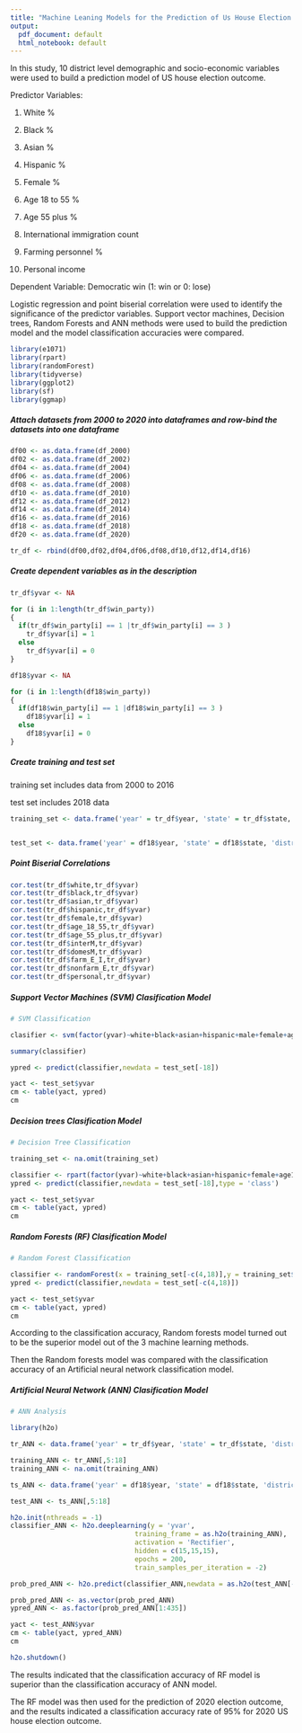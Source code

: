 ```yaml
---
title: "Machine Leaning Models for the Prediction of Us House Election Outcome Using District Level Social and Economic Predictors"
output:
  pdf_document: default
  html_notebook: default
---
```


In this study, 10 district level demographic and socio-economic variables were used to build a prediction model of US house election outcome. 

Predictor Variables:

1. White %

2. Black %

3. Asian %

4. Hispanic %

5. Female %

6. Age 18 to 55 %

7. Age 55 plus %

8. International immigration count

9. Farming personnel %

10. Personal income

Dependent Variable: Democratic win (1: win or 0: lose)

Logistic regression and point biserial correlation were used to identify the significance of the predictor variables.
Support vector machines, Decision trees, Random Forests and ANN methods were used to build the prediction model and the model classification accuracies were compared.


```r
library(e1071)
library(rpart)
library(randomForest)
library(tidyverse)
library(ggplot2)
library(sf)
library(ggmap)
```

##### Attach datasets from 2000 to 2020 into dataframes and row-bind the datasets into one dataframe

```r
df00 <- as.data.frame(df_2000)
df02 <- as.data.frame(df_2002)
df04 <- as.data.frame(df_2004)
df06 <- as.data.frame(df_2006)
df08 <- as.data.frame(df_2008)
df10 <- as.data.frame(df_2010)
df12 <- as.data.frame(df_2012)
df14 <- as.data.frame(df_2014)
df16 <- as.data.frame(df_2016)
df18 <- as.data.frame(df_2018)
df20 <- as.data.frame(df_2020)

tr_df <- rbind(df00,df02,df04,df06,df08,df10,df12,df14,df16)
```

##### Create dependent variables as in the description

```r
tr_df$yvar <- NA

for (i in 1:length(tr_df$win_party)) 
{
  if(tr_df$win_party[i] == 1 |tr_df$win_party[i] == 3 )
    tr_df$yvar[i] = 1
  else
    tr_df$yvar[i] = 0
}

df18$yvar <- NA

for (i in 1:length(df18$win_party)) 
{
  if(df18$win_party[i] == 1 |df18$win_party[i] == 3 )
    df18$yvar[i] = 1
  else
    df18$yvar[i] = 0
}

```

##### Create training and test set
training set includes data from 2000 to 2016

test set includes 2018 data

```r
training_set <- data.frame('year' = tr_df$year, 'state' = tr_df$state, 'district' = tr_df$district, 'win_party' = tr_df$win_party,  'white' = (tr_df$white*100),'black'=(tr_df$black*100),'asian'=(tr_df$asian*100),'hispanic'=(tr_df$hispanic*100),'male' = (tr_df$male*100), 'female'=(tr_df$female*100),'age18_55'=(tr_df$age_18_55*100),'age_55p'=(tr_df$age_55_plus),'interM'=scale(tr_df$interM),'domesM'=scale(tr_df$domesM), 'farm'=(tr_df$farm_E_I*100),'nonfarm'=(tr_df$nonfarm_E*100), 'personal'=log10(tr_df$personal),'yvar'=factor(tr_df$yvar))


test_set <- data.frame('year' = df18$year, 'state' = df18$state, 'district' = df18$district, 'win_party' = df18$win_party, 'white' =(df18$white*100),'black'=(df18$black*100),'asian'=(df18$asian*100), 'hispanic'=(df18$hispanic*100),'male' = (df18$male*100), 'female'=(df18$female*100), 'age18_55'=(df18$age_18_55*100), 'age_55p'=(df18$age_55_plus),'interM'=scale(df18$interM),           'domesM'=scale(df18$domesM), 'farm'=(df18$farm_E_I*100),'nonfarm'=(df18$nonfarm_E*100), 'personal'=log10(df18$personal),        'yvar'=factor(df18$yvar))

```

##### Point Biserial Correlations

```r
cor.test(tr_df$white,tr_df$yvar)
cor.test(tr_df$black,tr_df$yvar)
cor.test(tr_df$asian,tr_df$yvar)
cor.test(tr_df$hispanic,tr_df$yvar)
cor.test(tr_df$female,tr_df$yvar)
cor.test(tr_df$age_18_55,tr_df$yvar)
cor.test(tr_df$age_55_plus,tr_df$yvar)
cor.test(tr_df$interM,tr_df$yvar)
cor.test(tr_df$domesM,tr_df$yvar)
cor.test(tr_df$farm_E_I,tr_df$yvar)
cor.test(tr_df$nonfarm_E,tr_df$yvar)
cor.test(tr_df$personal,tr_df$yvar)
```

##### Support Vector Machines (SVM) Clasification Model

```r
# SVM Classification

clasifier <- svm(factor(yvar)~white+black+asian+hispanic+male+female+age18_55+age_55p+interM+domesM+farm+nonfarm+personal,data = training_set, type = 'C-classification')

summary(classifier)

ypred <- predict(classifier,newdata = test_set[-18])

yact <- test_set$yvar
cm <- table(yact, ypred)
cm
```

##### Decision trees Clasification Model

```r
# Decision Tree Classification

training_set <- na.omit(training_set)

classifier <- rpart(factor(yvar)~white+black+asian+hispanic+female+age18_55+age_55p+interM+domesM+farm+personal, data = training_set)
ypred <- predict(classifier,newdata = test_set[-18],type = 'class')

yact <- test_set$yvar
cm <- table(yact, ypred)
cm
```

##### Random Forests (RF) Clasification Model

```r
# Random Forest Classification

classifier <- randomForest(x = training_set[-c(4,18)],y = training_set$yvar,ntree = 300)
ypred <- predict(classifier,newdata = test_set[-c(4,18)])

yact <- test_set$yvar
cm <- table(yact, ypred)
cm

```

According to the classification accuracy, Random forests model turned out to be the superior model out of the 3 machine learning methods.

Then the Random forests model was compared with the classification accuracy of an Artificial neural network classification model.

##### Artificial Neural Network (ANN) Clasification Model

```r
# ANN Analysis

library(h2o)

tr_ANN <- data.frame('year' = tr_df$year, 'state' = tr_df$state, 'district' = tr_df$district, 'win_party' = tr_df$win_party, 'white' = (tr_df$white*100),'black'=(tr_df$black*100),'asian'=(tr_df$asian*100),'hispanic'=(tr_df$hispanic*100),'male' = (tr_df$male*100), 'female'=(tr_df$female*100),'age18_55'=(tr_df$age_18_55*100), 'age_55p'=(tr_df$age_55_plus),'interM'=tr_df$interM, 'domesM'=tr_df$domesM,'farm'=(tr_df$farm_E_I*100),'nonfarm'=(tr_df$nonfarm_E*100), 'personal'=tr_df$personal, 'yvar' = factor(tr_df$yvar))

training_ANN <- tr_ANN[,5:18]
training_ANN <- na.omit(training_ANN)

ts_ANN <- data.frame('year' = df18$year, 'state' = df18$state, 'district' = df18$district, 'win_party' = df18$win_party, 'white' = (df18$white*100),'black'=(df18$black*100),'asian'=(df18$asian*100),'hispanic'=(df18$hispanic*100),'male' = (df18$male*100), 'female'=(df18$female*100),'age18_55'=(df18$age_18_55*100), 'age_55p'=(df18$age_55_plus),'interM'=df18$interM, 'domesM'=df18$domesM, 'farm'=(df18$farm_E_I*100),'nonfarm'=(df18$nonfarm_E*100), 'personal'=df18$personal, 'yvar' = factor(df18$yvar))

test_ANN <- ts_ANN[,5:18]

h2o.init(nthreads = -1)
classifier_ANN <- h2o.deeplearning(y = 'yvar',
                               training_frame = as.h2o(training_ANN),
                               activation = 'Rectifier',
                               hidden = c(15,15,15),
                               epochs = 200,
                               train_samples_per_iteration = -2)

prob_pred_ANN <- h2o.predict(classifier_ANN,newdata = as.h2o(test_ANN[-14]))

prob_pred_ANN <- as.vector(prob_pred_ANN)
ypred_ANN <- as.factor(prob_pred_ANN[1:435])

yact <- test_ANN$yvar
cm <- table(yact, ypred_ANN)
cm

h2o.shutdown()

```

The results indicated that the classification accuracy of RF model is superior than the classification accuracy of ANN model.

The RF model was then used for the prediction of 2020 election outcome, and the results indicated a classification accuracy rate of 95% for 2020 US house election outcome.

















